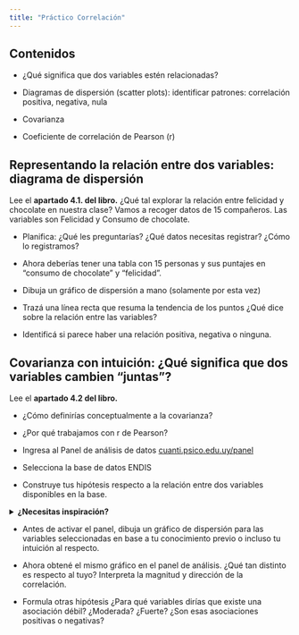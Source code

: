 ```yaml
---
title: "Práctico Correlación"
---
```


##  **Contenidos**

-   ¿Qué significa que dos variables estén relacionadas?

-   Diagramas de dispersión (scatter plots): identificar patrones: correlación positiva, negativa, nula

-   Covarianza

-   Coeficiente de correlación de Pearson (r)

## Representando la relación entre dos variables: diagrama de dispersión

Lee el **apartado 4.1. del libro.** ¿Qué tal explorar la relación entre felicidad y chocolate en nuestra clase? Vamos a recoger datos de 15 compañeros. Las variables son Felicidad y Consumo de chocolate.

-   Planifica: ¿Qué les preguntarías? ¿Qué datos necesitas registrar? ¿Cómo lo registramos?

-   Ahora deberías tener una tabla con 15 personas y sus puntajes en "consumo de chocolate" y "felicidad".

-   Dibuja un gráfico de dispersión a mano (solamente por esta vez)

-   Trazá una línea recta que resuma la tendencia de los puntos ¿Qué dice sobre la relación entre las variables?

-   Identificá si parece haber una relación positiva, negativa o ninguna.

## Covarianza con intuición: ¿Qué significa que dos variables cambien "juntas"?

Lee el **apartado 4.2 del libro.**

-   ¿Cómo definirías conceptualmente a la covarianza?

-   ¿Por qué trabajamos con r de Pearson?

-   Ingresa al Panel de análisis de datos [cuanti.psico.edu.uy/panel](http://cuanti.psico.edu.uy/panel)

-   Selecciona la base de datos ENDIS

-   Construye tus hipótesis respecto a la relación entre dos variables disponibles en la base. 

<details>

<summary><strong>¿Necesitas inspiración?</strong></summary>

Por ejemplo, Neuroticismo y Riesgo en salud mental.

</details>

-   Antes de activar el panel, dibuja un gráfico de dispersión para las variables seleccionadas en base a tu conocimiento previo o incluso tu intuición al respecto. 

-   Ahora obtené el mismo gráfico en el panel de análisis. ¿Qué tan distinto es respecto al tuyo? Interpreta la magnitud y dirección de la correlación. 

-   Formula otras hipótesis ¿Para qué variables dirías que existe una asociación débil? ¿Moderada? ¿Fuerte? ¿Son esas asociaciones positivas o negativas?

